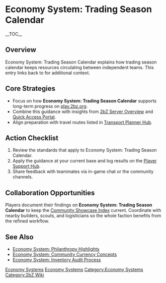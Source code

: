 {{Short description|Economy System: Trading Season Calendar explains how trading season calendar keeps resources circulating between independent teams}}
= Economy System: Trading Season Calendar =
{{2bZ Navbox}}
__TOC__

== Overview ==
Economy System: Trading Season Calendar explains how trading season calendar keeps
resources circulating between independent teams. This entry links back to
[[Category:Economy Systems|Economy Systems]] for additional context.

== Core Strategies ==
* Focus on how '''Economy System: Trading Season Calendar''' supports long-term progress on [[play.2bz.org]].
* Combine this guidance with insights from [[2bZ Server Overview]] and [[Quick Access Portal]].
* Align preparation with travel routes listed in [[Transport Planner Hub]].

== Action Checklist ==
# Review the [[Category:Economy Systems|Economy Systems]] standards that apply to Economy System: Trading Season Calendar.
# Apply the guidance at your current base and log results on the [[Player Support Hub]].
# Share feedback with teammates via in-game chat or the community channels.

== Collaboration Opportunities ==
Players document their findings on '''Economy System: Trading Season Calendar''' to keep
the [[Community Showcase Index]] current. Coordinate with nearby builders, scouts, and
logisticians so the whole faction benefits from the refined workflow.

== See Also ==
* [[Economy System: Philanthropy Highlights]]
* [[Economy System: Community Currency Concepts]]
* [[Economy System: Inventory Audit Process]]

[[Category:Economy Systems]]
[[Category:2bZ Wiki]]
